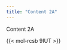 ```yaml
---
title: "Content 2A"
---
```


Content 2A

<!-- https://jmbuhr.de/quarto-molstar/ -->
{{< mol-rcsb 9IUT >}}

